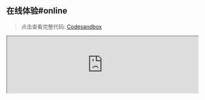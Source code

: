 

## 在线体验#online

> 点击查看完整代码: [Codesandbox](https://codesandbox.io/p/sandbox/page-spy-with-react-k3pzzt)

<iframe
  width="100%"
  src="https://codesandbox.io/embed/k3pzzt?view=editor+%2B+preview&module=%2Fpublic%2Findex.html"
  title="page-spy-with-react"
  allow="accelerometer; ambient-light-sensor; camera; encrypted-media; geolocation; gyroscope; hid; microphone; midi; payment; usb; vr; xr-spatial-tracking"
  sandbox="allow-forms allow-modals allow-popups allow-presentation allow-same-origin allow-scripts"
/>

## 接入使用#usage

### 通过 script 引入#script-usage

#### 第一步#script-usage-step-1

在客户端的项目中加载 `<script>`:

```html
<!-- PageSpy SDK -->
<script crossorigin="anonymous" src="{deployUrl}/page-spy/index.min.js"></script>

<!-- 插件（非必须，但建议使用） -->
<script crossorigin="anonymous" src="{deployUrl}/plugin/data-harbor/index.min.js"></script>
<script crossorigin="anonymous" src="{deployUrl}/plugin/rrweb/index.min.js"></script>
```

#### 第二步#script-usage-step-2

初始化 PageSpy 和插件，可通过 [配置项]({VITE_SDK_BROWSER_REPO}) 自定义 SDK 的行为：

<blockquote>
  <details>
    <summary>引入的插件提供了哪些功能？</summary>
    <div>
      [DataHarborPlugin]({VITE_PLUGIN_DATA_HARBOR}) 和 [RRWebPlugin]({VITE_PLUGIN_RRWEB}) 两个插件，主要用于扩展 PageSpy 的能力：
      - **DataHarborPlugin**：PageSpy 本身仅支持在线模式，即调试期间客户端和调试端必须同时在线。DataHarborPlugin 让 PageSpy 实现了离线模式的调试，点击 [离线日志回放](./offline-log) 查看更多详细信息。
      - **RRWebPlugin**：记录用户操作轨迹，底层使用 [rrweb](https://github.com/rrweb-io/rrweb/blob/master/guide.zh_CN.md)。通常和 DataHarborPlugin 绑定在一起使用。

      你也可以通过 [开发插件](./plugins)，定制属于你自己的 PageSpy！
    </div>
  </details>
</blockquote>

```html
<script>
  window.$harbor = new DataHarborPlugin();
  window.$rrweb = new RRWebPlugin();

  [window.$harbor, window.$rrweb].forEach(p => {
    PageSpy.registerPlugin(p)
  })

  window.$pageSpy = new PageSpy();
</script>
```

### 通过 ESM 引入#esm-usage

#### 第一步#esm-usage-step-1

:::code-group

```bash yarn
yarn add @huolala-tech/page-spy-browser @huolala-tech/page-spy-plugin-data-harbor @huolala-tech/page-spy-plugin-rrweb
```

```bash npm
npm install @huolala-tech/page-spy-browser @huolala-tech/page-spy-plugin-data-harbor @huolala-tech/page-spy-plugin-rrweb
```

:::

#### 第二步#esm-usage-step-2

```js
import PageSpy from '@huolala-tech/page-spy-browser';
import DataHarborPlugin from '@huolala-tech/page-spy-plugin-data-harbor';
import RRWebPlugin from '@huolala-tech/page-spy-plugin-rrweb';

window.$harbor = new DataHarborPlugin();
window.$rrweb = new RRWebPlugin();

[window.$harbor, window.$rrweb].forEach(p => {
  PageSpy.registerPlugin(p);
})

// ESM 模式下无法自动分析部署地址，因此必须手动配置以下参数
window.$pageSpy = new PageSpy({
  api: "{deployPath}",
  clientOrigin: "{deployUrl}"
});
```

以上就是在浏览器项目中接入 PageSpy 的全部流程，接入完成后点击顶部菜单 <Tooltip title="菜单默认隐藏，部署后可见" color="purple"><a href="javascript:void(0)">开始调试</a></Tooltip> 使用！

## 在框架中集成#framework

PageSpy 在 CodeSandbox 平台发布了与主流框架的接入指南，你可以前往在线体验：

- **React**：[CodeSandbox - PageSpy in React](https://codesandbox.io/p/sandbox/page-spy-with-react-k3pzzt)
- **Vue**：[CodeSandbox - PageSpy in Vue](https://codesandbox.io/p/sandbox/page-spy-with-vue-ft35qs)
- **Svelte**：[CodeSandbox - PageSpy in Svelte](https://codesandbox.io/p/sandbox/page-spy-with-svelte-p6mxd6)
- **Angular**：[CodeSandbox - PageSpy in Angular](https://codesandbox.io/p/sandbox/page-spy-with-angular-6wg3ps)
- **Nextjs**：[CodeSandbox - PageSpy in Nextjs](https://codesandbox.io/p/sandbox/page-spy-with-nextjs-5htxv5)
- **Nuxtjs**：[CodeSandbox - PageSpy in Nuxtjs](https://codesandbox.io/p/sandbox/page-spy-with-nuxtjs-8znq22)

## 使用浏览器插件#extension

PageSpy 提供浏览器插件，让你无需集成任何代码，即可在任何网页上使用 PageSpy！

是的，你没看错！通过 PageSpy 的浏览器插件你可以调试几乎所有网页！（少数设置了 CSP 策略的网站可能无法生效）

### 安装#install-extension

- 前往 [Chrome 应用商店](https://chromewebstore.google.com/detail/pagespy/kpfigmbgeedkgnjnlpilghiffepahlmk) 一键安装，或者：
- 前往 [浏览器插件](https://github.com/HuolalaTech/page-spy-extension/tree/main/packages/online-pagespy-extension) 仓库，按照 README 文档手动安装。

### 面板参数#extension-panel

<a href={extensionDesc} target="_blank">
  <img src={extensionDesc} />
</a>

<blockquote>
  <details>
    <summary>参考示例：调试百度</summary>
    <a href={debugBaidu} target="_blank">
      <img src={debugBaidu} />
    </a>
  </details>
</blockquote>